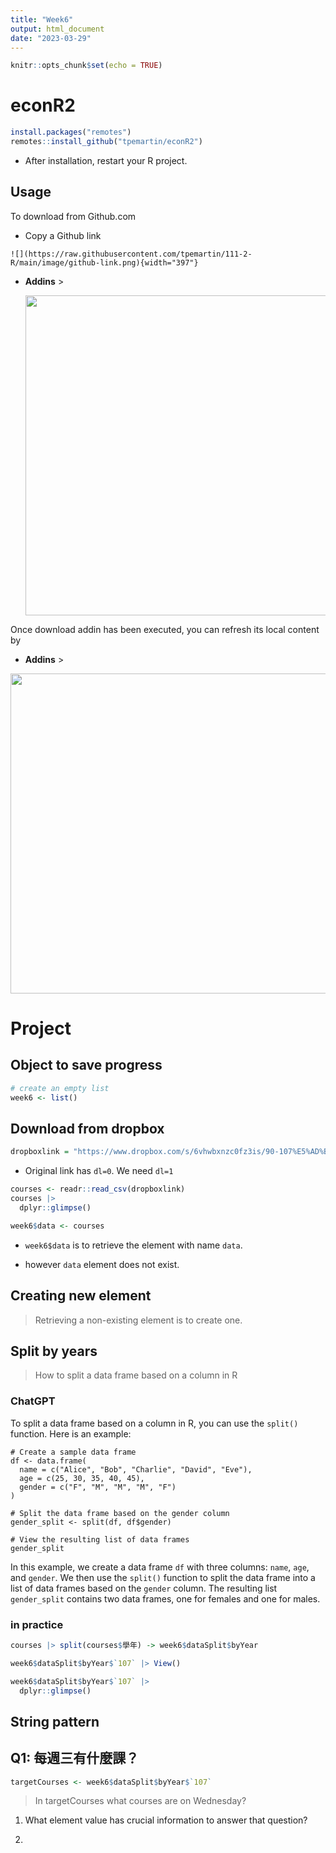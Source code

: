 ```yaml
---
title: "Week6"
output: html_document
date: "2023-03-29"
---
```


```r
knitr::opts_chunk$set(echo = TRUE)
```

# econR2

```r
install.packages("remotes")
remotes::install_github("tpemartin/econR2")
```

-   After installation, restart your R project.

## Usage

To download from Github.com

-   Copy a Github link

```         
![](https://raw.githubusercontent.com/tpemartin/111-2-R/main/image/github-link.png){width="397"}
```

-   **Addins** \>

    ![](https://raw.githubusercontent.com/tpemartin/111-2-R/main/image/github-download.png){width="512"}

Once download addin has been executed, you can refresh its local content by

-   **Addins** \>

![](https://raw.githubusercontent.com/tpemartin/111-2-R/main/image/github-refresh.png){width="512"}

# Project

## Object to save progress

```r
# create an empty list
week6 <- list()
```

## Download from dropbox

```r
dropboxlink = "https://www.dropbox.com/s/6vhwbxnzc0fz3is/90-107%E5%AD%B8%E5%B9%B4%E5%BA%A6%E5%A4%A7%E5%AD%B8%E9%83%A8%E8%AA%B2%E7%A8%8B%E8%B3%87%E6%96%99.csv?dl=1"
```

-   Original link has `dl=0`. We need `dl=1`

```r
courses <- readr::read_csv(dropboxlink)
courses |> 
  dplyr::glimpse()
```

```r
week6$data <- courses
```

-   `week6$data` is to retrieve the element with name `data`.

-   however `data` element does not exist.

## Creating new element

> Retrieving a non-existing element is to create one.

## Split by years

> How to split a data frame based on a column in R

### ChatGPT

To split a data frame based on a column in R, you can use the `split()` function. Here is an example:

```         
# Create a sample data frame
df <- data.frame(
  name = c("Alice", "Bob", "Charlie", "David", "Eve"),
  age = c(25, 30, 35, 40, 45),
  gender = c("F", "M", "M", "M", "F")
)

# Split the data frame based on the gender column
gender_split <- split(df, df$gender)

# View the resulting list of data frames
gender_split
```

In this example, we create a data frame `df` with three columns: `name`, `age`, and `gender`. We then use the `split()` function to split the data frame into a list of data frames based on the `gender` column. The resulting list `gender_split` contains two data frames, one for females and one for males.

### in practice

```r
courses |> split(courses$學年) -> week6$dataSplit$byYear
```

```r
week6$dataSplit$byYear$`107` |> View()
```

```r
week6$dataSplit$byYear$`107` |> 
  dplyr::glimpse()
```

## String pattern

## Q1: 每週三有什麼課？

```r
targetCourses <- week6$dataSplit$byYear$`107` 
```

> In targetCourses what courses are on Wednesday?

1.  What element value has crucial information to answer that question?

2.  

```r

```
